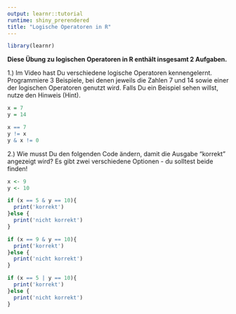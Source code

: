 ```yaml
---
output: learnr::tutorial
runtime: shiny_prerendered
title: "Logische Operatoren in R"
---
```

```r
library(learnr)
```
**Diese Übung zu logischen Operatoren in R enthält insgesamt 2 Aufgaben.**

1.) Im Video hast Du verschiedene logische Operatoren kennengelernt. Programmiere 3 Beispiele, bei denen jeweils die Zahlen 7 und 14 sowie einer der logischen Operatoren genutzt wird. Falls Du ein Beispiel sehen willst, nutze den Hinweis (Hint).
```r
x = 7
y = 14
```

```r
x == 7
y != x
y & x != 0
```

2.) Wie musst Du den folgenden Code ändern, damit die Ausgabe "korrekt" angezeigt wird? Es gibt zwei verschiedene Optionen - du solltest beide finden!
```r
x <- 9
y <- 10

if (x == 5 & y == 10){
  print('korrekt')
}else {
  print('nicht korrekt')
}
```

```r
if (x == 9 & y == 10){
  print('korrekt')
}else {
  print('nicht korrekt')
}
```

```r
if (x == 5 | y == 10){
  print('korrekt')
}else {
  print('nicht korrekt')
}
```

